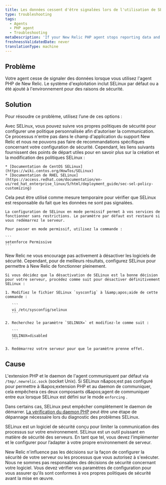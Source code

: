 ```yaml
---
title: Les données cessent d'être signalées lors de l'utilisation de SELinux
type: troubleshooting
tags:
  - Agents
  - PHP agent
  - Troubleshooting
metaDescription: 'If your New Relic PHP agent stops reporting data and you are using SELinux, consider these troubleshooting options.'
freshnessValidatedDate: never
translationType: machine
---
```


## Problème

Votre agent cesse de signaler des données lorsque vous utilisez l'agent PHP de New Relic. Le système d'exploitation inclut SELinux par défaut ou a été ajouté à l'environnement pour des raisons de sécurité.

## Solution

Pour résoudre ce problème, utilisez l’une de ces options :

<CollapserGroup>
  <Collapser id="config-selinux-allow" title="Configurer SELinux pour permettre à New Relic de communiquer">
    Avec SELinux, vous pouvez suivre vos propres politiques de sécurité pour configurer une politique personnalisée afin d'autoriser la communication. Ce processus n'entre pas dans le champ d'application du support New Relic et nous ne pouvons pas faire de recommandations spécifiques concernant votre configuration de sécurité. Cependant, les liens suivants fournissent des points de départ utiles pour en savoir plus sur la création et la modification des politiques SELinux :

    * [Documentation de CentOS SELinux](https://wiki.centos.org/HowTos/SELinux)
    * [Documentation de RHEL SELinux](https://access.redhat.com/documentation/en-us/red_hat_enterprise_linux/5/html/deployment_guide/sec-sel-policy-customizing)
  </Collapser>

  <Collapser id="disable-selinux-permissive" title="Régler SELinux en mode permissif">
    <Callout variant="tip">
      Cela peut être utilisé comme mesure temporaire pour vérifier que SELinux est responsable du fait que les données ne sont pas signalées.
    </Callout>

    La configuration de SELinux en mode permissif permet à vos services de fonctionner sans restrictions. Le paramètre par défaut est restauré si vous redémarrez le serveur.

    Pour passer en mode permissif, utilisez la commande :

    ```
    setenforce Permissive
    ```
  </Collapser>

  <Collapser id="disable-selinux" title="Désactiver SELinux">
    <Callout variant="important">
      New Relic ne vous encourage pas activement à désactiver les logiciels de sécurité. Cependant, pour de meilleurs résultats, configurez SELinux pour permettre à New Relic de fonctionner pleinement.
    </Callout>

    Si vous décidez que la désactivation de SELinux est la bonne décision pour votre serveur, procédez comme suit pour désactiver définitivement SELinux :

    1. Modifiez le fichier SELinux `sysconfig` à l&amp;apos;aide de cette commande :

       ```
       vi /etc/sysconfig/selinux
       ```

    2. Recherchez le paramètre `SELINUX=` et modifiez-le comme suit :

       ```
       SELINUX=disabled
       ```

    3. Redémarrez votre serveur pour que le paramètre prenne effet.
  </Collapser>
</CollapserGroup>

## Cause

L'extension PHP et le daemon de l'agent communiquent par défaut via `/tmp/.newrelic.sock` (socket Unix). Si SELinux n&amp;apos;est pas configuré pour permettre à l&amp;apos;extension PHP et au daemon de communiquer, cela empêchera ces deux composants d&amp;apos;agent de communiquer entre eux lorsque SELinux est défini sur le mode `enforcing` .

Dans certains cas, SELinux peut empêcher complètement le daemon de démarrer. [La vérification du daemon PHP](/docs/agents/php-agent/troubleshooting/verifying-php-daemon) peut être une étape de dépannage nécessaire lors du diagnostic des problèmes SELinux.

SELinux est un logiciel de sécurité conçu pour limiter la communication des processus sur votre environnement. SELinux est un outil puissant en matière de sécurité des serveurs. En tant que tel, vous devez l’implémenter et le configurer pour l’adapter à votre propre environnement de serveur.

New Relic n'influence pas les décisions sur la façon de configurer la sécurité de votre serveur ou les processus que vous autorisez à s'exécuter. Nous ne sommes pas responsables des décisions de sécurité concernant votre logiciel. Vous devez vérifier vos paramètres de configuration pour vous assurer qu'ils sont conformes à vos propres politiques de sécurité avant la mise en œuvre.